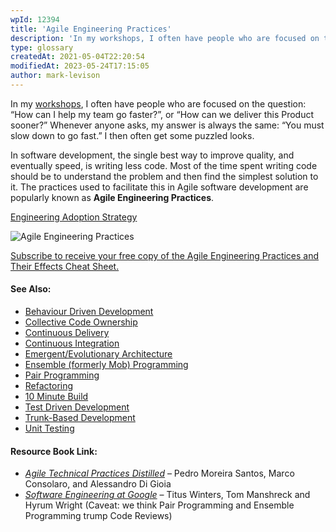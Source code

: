 ```yaml
---
wpId: 12394
title: 'Agile Engineering Practices'
description: 'In my workshops, I often have people who are focused on the question: "How can I help my team go faster?", or "How can we deliver this Product sooner?" Whenever anyone asks, my answer is always the same: "You must slow down to go fast." I then often get some puzzled looks. In software development, ...'
type: glossary
createdAt: 2021-05-04T22:20:54
modifiedAt: 2023-05-24T17:15:05
author: mark-levison
---
```



In my [workshops](/certified-scrum-agile-training), I often have people who are focused on the question: “How can I help my team go faster?”, or “How can we deliver this Product sooner?” Whenever anyone asks, my answer is always the same: “You must slow down to go fast.” I then often get some puzzled looks.

In software development, the single best way to improve quality, and eventually speed, is writing less code. Most of the time spent writing code should be to understand the problem and then find the simplest solution to it. The practices used to facilitate this in Agile software development are popularly known as **Agile Engineering Practices**.

[Engineering Adoption Strategy](https://www.infoq.com/articles/levison-TDD-adoption-strategy/)

![Agile Engineering Practices](Agile-Engineering-Practices-map-small.jpg)

[Subscribe to receive your free copy of the Agile Engineering Practices and Their Effects Cheat Sheet.](https://www.getdrip.com/forms/194541779/submissions/new)

#### See Also:

*   [Behaviour Driven Development](/glossary/behaviour-driven-development)
*   [Collective Code Ownership](/glossary/collective-code-ownership)
*   [Continuous Delivery](/glossary/continuous-delivery)
*   [Continuous Integration](/glossary/continuous-integration)
*   [Emergent/Evolutionary Architecture](/glossary/agile-architecture)
*   [Ensemble (formerly Mob) Programming](/glossary/ensemble-programming)
*   [Pair Programming](/glossary/pair-programming)
*   [Refactoring](/glossary/refactoring)
*   [10 Minute Build](/glossary/10-minute-build)
*   [Test Driven Development](/glossary/test-driven-development)
*   [Trunk-Based Development](/glossary/branching-strategies)
*   [Unit Testing](/glossary/unit-testing)

#### Resource Book Link:

*   [_Agile Technical Practices Distilled_](https://leanpub.com/agiletechnicalpracticesdistilled) – Pedro Moreira Santos, Marco Consolaro, and Alessandro Di Gioia
*   [_Software Engineering at Google_](https://abseil.io/resources/swe-book) – Titus Winters, Tom Manshreck and Hyrum Wright (Caveat: we think Pair Programming and Ensemble Programming trump Code Reviews)